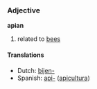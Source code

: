===Adjective===
'''apian'''

# related to [[bee]]s

====Translations====
*Dutch: [[bijen-]]
*Spanish: [[api-]] ([[apicultura]])